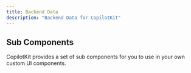 ```yaml
---
title: Backend Data
description: "Backend Data for CopilotKit"
---
```


## Sub Components

CopilotKit provides a set of sub components for you to use in your own custom UI components.